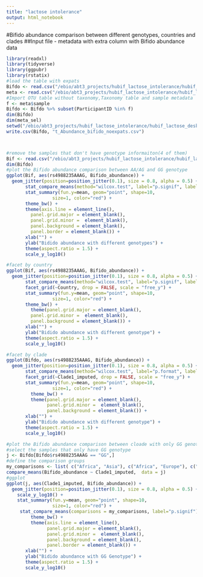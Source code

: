 ```yaml
---
title: "lactose intolerance"
output: html_notebook
---
```


#Bifido abundance comparison between different genotypes, countries and clades
##Input file - metadata with extra column with Bifido abundance data
```r
library(readxl)
library(tidyverse)
library(ggpubr)
library(rstatix)
#load the table with expats
Bifdo <- read.csv("/ebio/abt3_projects/hubif_lactose_intolerance/hubif_lactose_desk/fin_analysis/Bifido/t_Abundance_bifido_647_clade.csv")
meta <- read.csv("/ebio/abt3_projects/hubif_lactose_intolerance/hubif_lactose_desk/fin_analysis/noexpats/meta_noexpats_sel.csv")
#Import OTU table without taxonomy,Taxonomy table and sample metadata
f <- meta$sample
Bifdo <- Bifdo %>% subset(ParticipantID %in% f)
dim(Bifdo)
dim(meta_sel)
setwd("/ebio/abt3_projects/hubif_lactose_intolerance/hubif_lactose_desk/fin_analysis/Bifido")
write.csv(Bifdo, "t_Abundance_bifido_noexpats.csv")



#remove the samples that don't have genotype informaiton(4 of them)
Bif <- read.csv("/ebio/abt3_projects/hubif_lactose_intolerance/hubif_lactose_desk/fin_analysis/Bifido/t_Abundance_bifido_noexpats.csv")
dim(Bifdo)
#plot the Bifido abundance comparison between AA/AG and GG genotype
ggplot(Bif, aes(rs4988235AAAG, Bifido_abundance)) + 
  geom_jitter(position=position_jitter(0.1), size = 0.8, alpha = 0.5) +
       stat_compare_means(method="wilcox.test", label="p.signif", label.x = 1.5, lable.y = 0.5) +
       stat_summary(fun.y=mean, geom="point", shape=10,
                 size=1, color="red") +
       theme_bw() +
       theme(axis.line = element_line(),
         panel.grid.major = element_blank(),
         panel.grid.minor =  element_blank(), 
         panel.background = element_blank(),
         panel.border = element_blank()) +
       xlab("") +
       ylab("Bidido abundance with different genotypes") +
       theme(aspect.ratio = 1.5) +
       scale_y_log10()
```


```r
#facet by country
ggplot(Bif, aes(rs4988235AAAG, Bifido_abundance)) + 
  geom_jitter(position=position_jitter(0.1), size = 0.8, alpha = 0.5) +
       stat_compare_means(method="wilcox.test", label="p.signif", label.x = 1.2, lable.y = 0.5) +
       facet_grid(~Country, drop = FALSE, scale = "free_y") +
       stat_summary(fun.y=mean, geom="point", shape=10,
                 size=1, color="red") +
       theme_bw() +
         theme(panel.grid.major = element_blank(),
         panel.grid.minor =  element_blank(), 
         panel.background = element_blank()) +
       xlab("") +
       ylab("Bidido abundance with different genotype") +
       theme(aspect.ratio = 1.5) +
       scale_y_log10()
```


```r

#facet by clade
ggplot(Bifdo, aes(rs4988235AAAG, Bifido_abundance)) + 
  geom_jitter(position=position_jitter(0.1), size = 0.8, alpha = 0.5) +
       stat_compare_means(method="wilcox.test", label="p.format", label.x = 1.2, lable.y = 0.5) +
       facet_grid(~Clade1_imputed, drop = FALSE, scale = "free_y") +
       stat_summary(fun.y=mean, geom="point", shape=10,
                 size=1, color="red") +
         theme_bw() +
         theme(panel.grid.major = element_blank(),
               panel.grid.minor =  element_blank(), 
               panel.background = element_blank()) +
       xlab("") +
       ylab("Bidido abundance with different genotype") +
       theme(aspect.ratio = 1.5) +
       scale_y_log10()
```


```r
#plot the Bifido abundance comparison between cloade with only GG genotype
#select the samples that only have GG genotype
j <- Bifdo[Bifdo$rs4988235AAAG == "GG",]
#define the comparison groups
my_comparisons <- list( c("Africa", "Asia"), c("Africa", "Europe"), c("Asia", "Europe") )
compare_means(Bifido_abundance ~ Clade1_imputed,  data = j)
#ggplot
ggplot(j, aes(Clade1_imputed, Bifido_abundance)) + 
  geom_jitter(position=position_jitter(0.1), size = 0.8, alpha = 0.5) +
    scale_y_log10() +
    stat_summary(fun.y=mean, geom="point", shape=10,
                 size=1, color="red") +
     stat_compare_means(comparisons = my_comparisons, label="p.signif") +
         theme_bw() +
         theme(axis.line = element_line(),
               panel.grid.major = element_blank(),
               panel.grid.minor =  element_blank(), 
               panel.background = element_blank(),
               panel.border = element_blank()) +
       xlab("") +
       ylab("Bidido abundance with GG Genotype") +
       theme(aspect.ratio = 1.5) +
       scale_y_log10()
```
